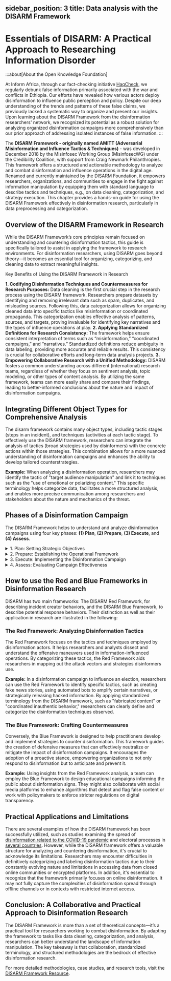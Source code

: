 sidebar_position: 3
title: Data analysis with the DISARM Framework
---

# Essentials of DISARM: A Practical Approach to Researching Information Disorder

<AuthorCard
  name="Abel Wabella"
  avatar="AW"
  position="Inform Africa"
  website="https://informafrica.net/"
/>

<LastUpdatedByChip authorOriginal="Abel Wabella" createdOn="06.03.2025" authorLastUpdate="Abel Wabella" updatedOn="06.03.2025" />

:::about[About the Open Knowledge Foundation]

 At Inform Africa, through our fact-checking initiative [HaqCheck](https://haqcheck.org/), we regularly debunk false information primarily associated with the war and conflicts in Ethiopia. Our efforts have revealed how various actors deploy disinformation to influence public perception and policy. 
 Despite our deep understanding of the trends and patterns of these false claims, we previously lacked a systematic way to organize and present our insights. Upon learning about the DISARM Framework from the disinformation researchers' network, we recognized its potential as a robust solution for analyzing organized disinformation campaigns more comprehensively than our prior approach of addressing isolated instances of false information.
:::

The **DISARM Framework - originally named AMITT (Adversarial Misinformation and Influence Tactics & Techniques)** - was developed in December 2018 by the Misinfosec Working Group (MisinfosecWG) under the Credibility Coalition, with support from Craig Newmark Philanthropies. This framework offers a structured and actionable methodology to analyze and combat disinformation and influence operations in the digital age. Renamed and currently maintained by the DISARM Foundation, it empowers researchers, organizations, and communities to engage in the fight against information manipulation by equipping them with standard language to describe tactics and techniques, e.g., on data cleaning, categorization, and strategy execution. This chapter provides a hands-on guide for using the DISARM Framework effectively in disinformation research, particularly in data preprocessing and categorization.

## Overview of the DISARM Framework in Research

While the DISARM Framework’s core principles remain focused on understanding and countering disinformation tactics, this guide is specifically tailored to assist in applying the framework to research environments. For disinformation researchers, using DISARM goes beyond theory—it becomes an essential tool for organizing, categorizing, and cleaning data to extract meaningful insights.

Key Benefits of Using the DISARM Framework in Research

**1.	Codifying Disinformation Techniques and Countermeasures for Research Purposes:** Data cleaning is the first crucial step in the research process using the DISARM framework. Researchers prepare datasets by identifying and removing irrelevant data such as spam, duplicates, and misleading sources. Following this, data categorization allows for organizing cleaned data into specific tactics like misinformation or coordinated propaganda. This categorization enables effective analysis of patterns, sources, and targets, proving invaluable for identifying key narratives and the types of influence operations at play.
**2.	Applying Standardized Definitions for Research Consistency:** The framework helps ensure consistent interpretation of terms such as “misinformation,” “coordinated campaigns,” and “narratives.” Standardized definitions reduce ambiguity in data labeling, providing more accurate and reliable results. This consistency is crucial for collaborative efforts and long-term data analysis projects.
**3.	Empowering Collaborative Research with a Unified Methodology:** DISARM fosters a common understanding across different (international) research teams, regardless of whether they focus on sentiment analysis, topic modeling, or other types of content analysis. By utilizing the same framework, teams can more easily share and compare their findings, leading to better-informed conclusions about the nature and impact of disinformation campaigns.

## Integrating Different Object Types for Comprehensive Analysis

The disarm framework contains many object types, including tactic stages (steps in an incident), and techniques (activities at each tactic stage). To effectively use the DISARM framework, researchers can integrate the analysis of tactics (broad strategies used by disinformers) with the concrete actions within those strategies. This combination allows for a more nuanced understanding of disinformation campaigns and enhances the ability to develop tailored counterstrategies.

**Example:** When analyzing a disinformation operation, researchers may identify the tactic of "target audience manipulation" and link it to techniques such as the "use of emotional or polarizing content." This specific terminology helps categorize data, facilitates a more structured analysis, and enables more precise communication among researchers and stakeholders about the nature and mechanics of the threat.

## Phases of a Disinformation Campaign

The DISARM Framework helps to understand and analyze disinformation campaigns using four key phases: **(1) Plan**, **(2) Prepare**, **(3) Execute**, and **(4) Assess**. 

<details>
  <summary>1. Plan: Setting Strategic Objectives</summary>

 In the planning phase, strategic goals for the influence operation are established. Actors determine their key messages, targets, and desired outcomes, laying the groundwork for actions designed to manipulate public perception or achieve political gains.
</details>

<details>
  <summary>2. Prepare: Establishing the Operational Framework</summary>

 Preparation involves building the necessary infrastructure for the disinformation campaign. This includes creating digital assets like fake social media profiles and recruiting operatives to manage these profiles and develop misleading content.
</details>

<details>
  <summary>3. Execute: Implementing the Disinformation Campaign</summary>

 During the execution phase, disinformation is actively disseminated across selected channels to maximize exposure and impact, with strategies adapted in real time based on audience interaction. 
</details>

<details>
  <summary>4. Assess: Evaluating Campaign Effectiveness</summary>

 The assessment phase involves analyzing the campaign's effectiveness and impact on the target audience. This helps determine whether the campaign’s goals were achieved and gathers insights to refine future operations.
</details>

## How to use the Red and Blue Frameworks in Disinformation Research

DISARM has two main frameworks: The DISARM Red Framework, for describing incident creator behaviors, and the DISARM Blue Framework, to describe potential response behaviors. Their distinction as well as their application in research are illustrated in the following: 

### The Red Framework: Analyzing Disinformation Tactics

The Red Framework focuses on the tactics and techniques employed by disinformation actors. It helps researchers and analysts dissect and understand the offensive maneuvers used in information-influenced operations. By categorizing these tactics, the Red Framework aids researchers in mapping out the attack vectors and strategies disinformers use.

**Example:** In a disinformation campaign to influence an election, researchers can use the Red Framework to identify specific tactics, such as creating fake news stories, using automated bots to amplify certain narratives, or strategically releasing hacked information. By applying standardized terminology from the DISARM framework, such as "fabricated content" or "coordinated inauthentic behavior," researchers can clearly define and categorize the disinformation techniques observed.

### The Blue Framework: Crafting Countermeasures

Conversely, the Blue Framework is designed to help practitioners develop and implement strategies to counter disinformation. This framework guides the creation of defensive measures that can effectively neutralize or mitigate the impact of disinformation campaigns. It encourages the adoption of a proactive stance, empowering organizations to not only respond to disinformation but to anticipate and prevent it.

**Example:** Using insights from the Red Framework analysis, a team can employ the Blue Framework to design educational campaigns informing the public about disinformation signs. They might also collaborate with social media platforms to enhance algorithms that detect and flag false content or work with policymakers to enforce stricter regulations on digital transparency.

## Practical Applications and Limitations

There are several examples of how the DISARM framework has been successfully utilized, such as studies examining the spread of [disinformation related to the COVID-19 pandemic]( https://internews.org/resource/nexus-of-manipulation-anatomy-of-influence-operations-in-the-philippines/) and electoral processes in [several countries](https://igp.sipa.columbia.edu/igp-releases-new-dataset-online-foreign-information-operations-targeting-elections). However, while the DISARM framework offers a valuable structure for analyzing and countering disinformation, it's crucial to acknowledge its limitations. Researchers may encounter difficulties in definitively categorizing and labeling disinformation tactics due to their constantly evolving nature and limitations in accessing data from closed online communities or encrypted platforms. In addition, it's essential to recognize that the framework primarily focuses on online disinformation. It may not fully capture the complexities of disinformation spread through offline channels or in contexts with restricted internet access.

## Conclusion: A Collaborative and Practical Approach to Disinformation Research

The DISARM Framework is more than a set of theoretical concepts—it’s a practical tool for researchers working to combat disinformation. By adapting the framework to tasks like data cleaning, categorization, and analysis, researchers can better understand the landscape of information manipulation. The key takeaway is that collaboration, standardized terminology, and structured methodologies are the bedrock of effective disinformation research.

For more detailed methodologies, case studies, and research tools, visit the [DISARM Framework Resource](https://www.disarm.foundation/framework).


